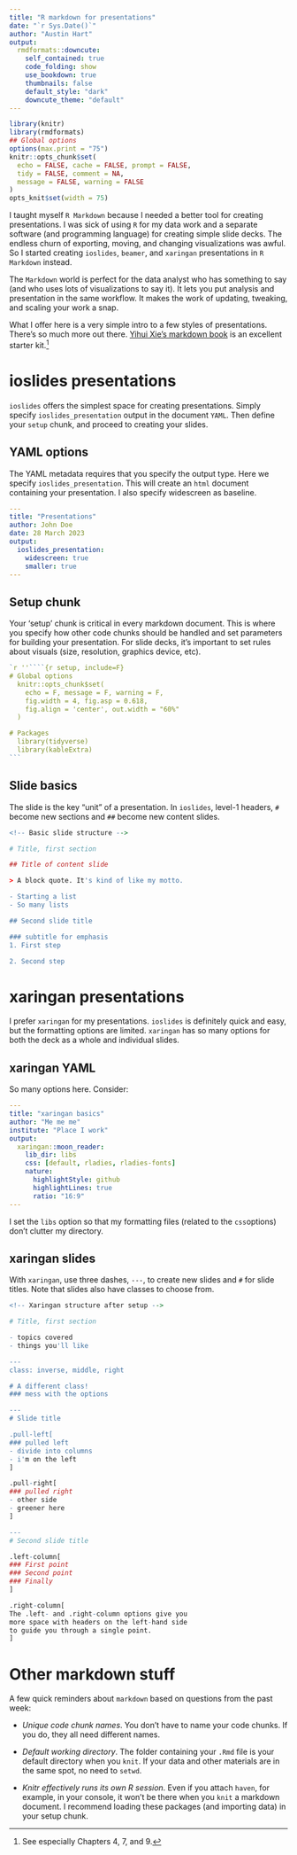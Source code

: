 ```yaml
---
title: "R markdown for presentations"
date: "`r Sys.Date()`"
author: "Austin Hart"
output:
  rmdformats::downcute:
    self_contained: true
    code_folding: show
    use_bookdown: true
    thumbnails: false
    default_style: "dark"
    downcute_theme: "default"
---
```



```r
library(knitr)
library(rmdformats)
## Global options
options(max.print = "75")
knitr::opts_chunk$set(
  echo = FALSE, cache = FALSE, prompt = FALSE,
  tidy = FALSE, comment = NA,
  message = FALSE, warning = FALSE
)
opts_knit$set(width = 75)
```

I taught myself `R Markdown` because I needed a better tool for creating presentations. I was sick of using `R` for my data work and a separate software (and programming language) for creating simple slide decks. The endless churn of exporting, moving, and changing visualizations was awful. So I started creating `ioslides`, `beamer`, and `xaringan` presentations in `R Markdown` instead. 

The `Markdown` world is perfect for the data analyst who has something to say (and who uses lots of visualizations to say it). It lets you put analysis and presentation in the same workflow. It makes the work of updating, tweaking, and scaling your work a snap.

What I offer here is a very simple intro to a few styles of presentations. There's so much more out there. [Yihui Xie's markdown book](https://bookdown.org/yihui/rmarkdown/) is an excellent starter kit.^[See especially Chapters 4, 7, and 9.] 

# ioslides presentations

`ioslides` offers the simplest space for creating presentations. Simply specify `ioslides_presentation` output in the document `YAML`. Then define your `setup` chunk, and proceed to creating your slides.

## YAML options

The YAML metadata requires that you specify the output type. Here we specify `ioslides_presentation`. This will create an `html` document containing your presentation. I also specify widescreen as baseline. 

```yaml
---
title: "Presentations"
author: John Doe
date: 28 March 2023 
output: 
  ioslides_presentation:
    widescreen: true
    smaller: true
---
```

## Setup chunk
Your 'setup' chunk is critical in every markdown document. This is where you specify how other code chunks should be handled and set parameters for building your presentation. For slide decks, it's important to set rules about visuals (size, resolution, graphics device, etc).

````r
`r ''````{r setup, include=F}
# Global options
  knitr::opts_chunk$set(
    echo = F, message = F, warning = F,
    fig.width = 4, fig.asp = 0.618, 
    fig.align = 'center', out.width = "60%"
  )

# Packages
  library(tidyverse)
  library(kableExtra)
```
````

## Slide basics
The slide is the key "unit" of a presentation. In `ioslides`, level-1 headers, `#` become new sections and `##` become new content slides.


```r
<!-- Basic slide structure -->

# Title, first section

## Title of content slide

> A block quote. It's kind of like my motto.

- Starting a list  
- So many lists

## Second slide title

### subtitle for emphasis
1. First step  

2. Second step
```

# xaringan presentations
I prefer `xaringan` for my presentations. `ioslides` is definitely quick and easy, but the formatting options are limited. `xaringan` has so many options for both the deck as a whole and individual slides.

## xaringan YAML
So many options here. Consider:

```yaml
---
title: "xaringan basics"
author: "Me me me"
institute: "Place I work"
output:
  xaringan::moon_reader:
    lib_dir: libs
    css: [default, rladies, rladies-fonts]
    nature:
      highlightStyle: github
      highlightLines: true
      ratio: "16:9"
---
```

I set the `libs` option so that my formatting files (related to the `css`options) don't clutter my directory.

## xaringan slides
With `xaringan`, use three dashes, `---`, to create new slides and `#` for slide titles. Note that slides also have classes to choose from.

```r
<!-- Xaringan structure after setup -->

# Title, first section

- topics covered
- things you'll like

---
class: inverse, middle, right

# A different class!
### mess with the options

---
# Slide title

.pull-left[
### pulled left
- divide into columns
- i'm on the left
]

.pull-right[
### pulled right
- other side
- greener here
]

---
# Second slide title

.left-column[
### First point
### Second point
### Finally
]

.right-column[
The .left- and .right-column options give you
more space with headers on the left-hand side 
to guide you through a single point.
]
```

# Other markdown stuff
A few quick reminders about `markdown` based on questions from the past week:  

- *Unique code chunk names*. You don't have to name your code chunks. If you do, they all need different names.  

- *Default working directory*. The folder containing your `.Rmd` file is your default directory when you `knit`. If your data and other materials are in the same spot, no need to `setwd`.  

- *Knitr effectively runs its own R session*. Even if you attach `haven`, for example, in your console, it won't be there when you `knit` a markdown document. I recommend loading these packages (and importing data) in your setup chunk.


